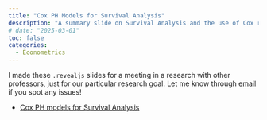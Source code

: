 ```yaml
---
title: "Cox PH Models for Survival Analysis"
description: "A summary slide on Survival Analysis and the use of Cox regression"
# date: "2025-03-01"
toc: false
categories:
  - Econometrics
---
```



I made these `.revealjs` slides for a meeting in a research with other professors, just for our particular research goal. Let me know through [email](mailto:tommypark822@gmail.com) if you spot any issues!

- [Cox PH models for Survival Analysis](https://wyeconomics.github.io/Duration-and-Hazards/docs/Survival%20Analysis.html#/title-slide)